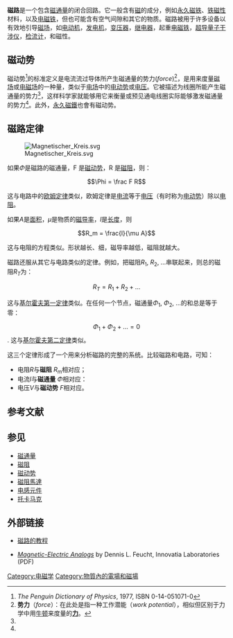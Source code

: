 {{磁路相关}}

'''磁路'''是一个包含[[磁通量|磁通量]]的闭合回路。它一般含有[[磁|磁]]的成分，例如[[永久磁铁|永久磁铁]]、[[铁磁性|铁磁性]]材料，以及[[电磁铁|电磁铁]]，但也可能含有空气间隙和其它的物质。磁路被用于许多设备以有效地引导[[磁场|磁场]]，如[[电动机|电动机]]，[[发电机|发电机]]，[[变压器|变压器]]，[[继电器|继电器]]，起重[[电磁铁|电磁铁]]，[[超导量子干涉仪|超导量子干涉仪]]，[[检流计|检流计]]，和磁性{{le|记录头|Recording head}}。

== 磁动势 ==
{{Main|磁动势}}
磁动势<ref>''The Penguin Dictionary of Physics'', 1977, ISBN 0-14-051071-0</ref>的标准定义是电流流过导体所产生磁通量的势力(''force'')<ref name=force>'''势力'''（''force''）：在此处是指一种工作潜能（''work potential''），相似但区别于力学中用[[牛顿_(單位)|牛顿]]来度量的'''[[力|力]]'''。</ref>，是用来度量[[磁场|磁场]]或[[电磁场|电磁场]]的一种量，类似于[[电场|电场]]中的[[电动势|电动势]]或[[电压|电压]]。它被描述为线圈所能产生磁通量的势力<ref name=force />，这样科学家就能够用它来衡量或预见通电线圈实际能够激发磁通量的势力<ref name=force />。此外，[[永久磁鐵|永久磁鐵]]也會有磁动势。

== 磁路定律 ==
[[File:Magnetischer_Kreis.svg|thumb]]

如果<math>\Phi</math>是磁路的磁通量，F 是[[磁动势|磁动势]]，R 是[[磁阻|磁阻]]，则：

:<math>\Phi = \frac F R</math>

这与电路中的[[欧姆定律|欧姆定律]]类似，欧姆定律是[[电流|电流]]等于[[电压|电压]]（有时称为[[电动势|电动势]]）除以[[电阻|电阻]]。

如果''A''是[[面积|面积]]，''μ''是物质的[[磁导率|磁导率]]，''l''是[[长度|长度]]，则

:<math>R_m = \frac{l}{\mu A}</math>

这与电阻的方程类似。形状越长、细，磁导率越低，磁阻就越大。

磁路还服从其它与电路类似的定律。例如，把磁阻<math>R_1,\ R_2,\ \dots</math>串联起来，则总的磁阻<math>R_T</math>为：

:<math>R_T = R_1 + R_2 + \dots</math>

这与[[基尔霍夫第一定律|基尔霍夫第一定律]]类似。在任何一个节点，磁通量<math>\Phi_1,\ \Phi_2,\ \dots</math>的和总是等于零：

:<math>\Phi_1 + \Phi_2 + \dots = 0</math>. 
这与[[基尔霍夫第二定律|基尔霍夫第二定律]]类似。

这三个定律形成了一个用来分析磁路的完整的系统。比较磁路和电路，可知：
* 电阻''R''与'''磁阻''' ''R''<sub>m</sub>相对应；
* 电流''I''与'''磁通量''' ''Φ''相对应：
* 电压''V''与'''磁动势''' ''F''相对应。

==参考文献==
{{reflist}}

==参见==
* [[磁通量|磁通量]]
* [[磁阻|磁阻]]
* [[磁动势|磁动势]]
* [[磁阻馬達|磁阻馬達]]
* [[电感元件|电感元件]]
* [[托卡马克|托卡马克]]

==外部链接==
* {{En}}[https://web.archive.org/web/20080804012619/http://www.magnet.fsu.edu/education/tutorials/java/magneticshunt/ 磁路的教程]
* {{En}}[http://www.analogzone.com/col_0909.pdf ''Magnetic-Electric Analogs''] {{Wayback|url=http://www.analogzone.com/col_0909.pdf |date=20060309173902 }} by Dennis L. Feucht, Innovatia Laboratories (PDF)

[[Category:电磁学|Category:电磁学]]
[[Category:物質內的電場和磁場|Category:物質內的電場和磁場]]